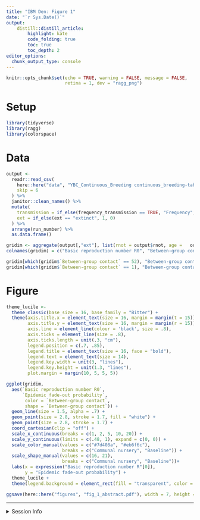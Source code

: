 ```yaml
---
title: "IBM Den: Figure 1" 
date: "`r Sys.Date()`"
output: 
    distill::distill_article:
        highlight: kate
        code_folding: true  
        toc: true            
        toc_depth: 2         
editor_options: 
  chunk_output_type: console
---
```


```r
knitr::opts_chunk$set(echo = TRUE, warning = FALSE, message = FALSE, 
                      retina = 1, dev = "ragg_png")
```


# Setup

```r
library(tidyverse)
library(ragg)
library(colorspace)
```


# Data

```r
output <- 
  readr::read_csv(
    here::here("data", "YBC_Continuous_Breeding continuous_breeding-table.csv"), 
    skip = 6
  ) %>% 
  janitor::clean_names() %>% 
  mutate(
    transmission = if_else(frequency_transmission == TRUE, "Frequency", "Density"),
    ext = if_else(ext == "extinct", 1, 0)
  ) %>% 
  arrange(run_number) %>% 
  as.data.frame()

gridim <- aggregate(output[,"ext"], list(rnot = output$rnot, age =   output[,"immunity_barrier"]), mean)
colnames(gridim) = c("Basic reproduction number R0", "Between-group contact", "Epidemic fade-out probability")

gridim[which(gridim$`Between-group contact` == 52), "Between-group contact"]<-"Communal nursery"
gridim[which(gridim$`Between-group contact` == 1), "Between-group contact"]<-"Baseline" 
```

# Figure

```r
theme_lucile <-
  theme_classic(base_size = 16, base_family = "Bitter") +
  theme(axis.title.x = element_text(size = 16, margin = margin(t = 15)),
        axis.title.y = element_text(size = 16, margin = margin(r = 15)),
        axis.line = element_line(colour = 'black', size = .8),
        axis.ticks = element_line(size = .8), 
        axis.ticks.length = unit(.3, "cm"),
        legend.position = c(.7, .85),
        legend.title = element_text(size = 16, face = "bold"),
        legend.text = element_text(size = 14),
        legend.key.width = unit(3, "lines"),
        legend.key.height = unit(1.3, "lines"),
        plot.margin = margin(10, 5, 5, 5))

ggplot(gridim, 
  aes(`Basic reproduction number R0`, 
      `Epidemic fade-out probability`, 
       color = `Between-group contact`,
       shape = `Between-group contact`)) + 
  geom_line(size = 1.5, alpha = .7) + 
  geom_point(size = 2.8, stroke = 1.7, fill = "white") +
  geom_point(size = 2.8, stroke = 1.7) +
  coord_cartesian(clip = "off") +
  scale_x_continuous(breaks = c(1, 2, 5, 10, 20)) +
  scale_y_continuous(limits = c(.48, 1), expand = c(0, 0)) +
  scale_color_manual(values = c("#7d408a", "#eb6f6c"), 
                     breaks = c("Communal nursery", "Baseline")) +
  scale_shape_manual(values = c(16, 21), 
                     breaks = c("Communal nursery", "Baseline"))+
  labs(x = expression("Basic reproduction number R"[0]),
       y = "Epidemic fade-out probability") +
  theme_lucile +
  theme(legend.background = element_rect(fill = "transparent", color = "transparent"))

ggsave(here::here("figures", "fig_1_abstract.pdf"), width = 7, height = 4, device = cairo_pdf)
```

***

<details><summary>Session Info</summary>

```r
## DO NOT REMOVE!
Sys.time()
#git2r::repository() ## uncomment if you are using GitHub
sessionInfo()
```

</details>
